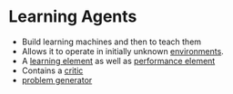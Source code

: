 = Learning Agents =
* Build learning machines and then to teach them
* Allows it to operate in initially unknown [[environment|environments]].
* A [[learning element]] as well as [[performance element]]
* Contains a [[critic]]
* [[problem generator]]
